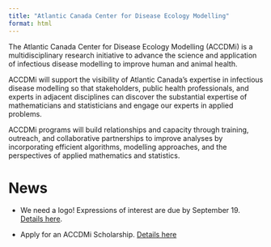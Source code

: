 ```yaml
---
title: "Atlantic Canada Center for Disease Ecology Modelling"
format: html
---
```


The Atlantic Canada Center for Disease Ecology Modelling (ACCDMi) is a multidisciplinary research initiative to advance the science and application of infectious disease modelling to improve human and animal health.

ACCDMi will support the visibility of Atlantic Canada’s expertise in infectious disease modelling so that stakeholders, public health professionals, and experts in adjacent disciplines can discover the substantial expertise of mathematicians and statisticians and engage our experts in applied problems.

ACCDMi programs will build relationships and capacity through training, outreach, and collaborative partnerships to improve analyses by incorporating efficient algorithms, modelling approaches, and the perspectives of applied mathematics and statistics.

# News
- We need a logo! Expressions of interest are due by September 19. [Details here](https://ahurford.github.io/accdmi-website/logo-app.html).

- Apply for an ACCDMi Scholarship. [Details here](https://ahurford.github.io/accdmi-website/scholarship.html)
